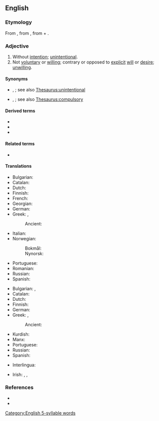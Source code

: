 ==English==

===Etymology===
From {{prefix|en|in|voluntary}}, from {{etyl|LL.|en}} {{m|la|involontarius}}, from {{m|la|in}} + {{m|la|volontarius}}.

===Adjective===
{{en-adj}}

# Without [[intention]]; [[unintentional]].
# Not [[voluntary]] or [[willing]]; contrary or opposed to [[explicit]] [[will]] or [[desire]]; [[unwilling]].
#: {{ux|en|He found himself the '''involuntary''' witness in the trial.}}

====Synonyms====
* {{sense|without intention}} {{l|en|inadvertent}}, {{l|en|unintended}}; see also [[Thesaurus:unintentional]]
* {{sense|not voluntary}} {{l|en|unbewised}}, {{l|en|unvoluntary}}; see also [[Thesaurus:compulsory]]

====Derived terms====
* {{l|en|involuntarily}}
* {{l|en|involuntariness}}
* {{l|en|involuntary manslaughter}}

====Related terms====
* {{l|en|volunteer}}

====Translations====
{{trans-top|without intention; unintentional}}
* Bulgarian: {{t+|bg|неволно}}
* Catalan: {{t|ca|involuntari}}
* Dutch: {{t|nl|niet intentioneel}}
* Finnish: {{t+|fi|tahaton}}
* French: {{t+|fr|involontaire}}
* Georgian: {{t|ka|უნებლიე}}
* German: {{t+|de|unabsichtlich}}
* Greek: {{t+|el|ακούσιος|m}}, {{t+|el|αθέλητος|m}}
*: Ancient: {{t|grc|ἀκούιος}}
{{trans-mid}}
* Italian: {{t+|it|involontario}}
* Norwegian:
*: Bokmål: {{t+|nb|ufrivillig}}
*: Nynorsk: {{t|nn|ufrivillig}}
* Portuguese: {{t+|pt|involuntário|m}}
* Romanian: {{t+|ro|involuntar}}
* Russian: {{t+|ru|нево́льный}}
* Spanish: {{t+|es|involuntario}}
{{trans-bottom}}

{{trans-top|not voluntary or willing}}
* Bulgarian: {{t|bg|недоброволно}}, {{t+|bg|принудително}}
* Catalan: {{t|ca|involuntari}}
* Dutch: {{t+|nl|onwillekeurig}}
* Finnish: {{t+|fi|vastentahtoinen}}
* German: {{t+|de|unfreiwillig}}
* Greek: {{t+|el|ακούσιος|m}}, {{t+|el|αθέλητος|m}}
*: Ancient: {{t|grc|ἀκούιος}}
{{trans-mid}}
* Kurdish: {{t+|ku|xwenewîst}}
* Manx: {{t|gv|neuarryltagh}}
* Portuguese: {{t+|pt|involuntário|m}}
* Russian: {{t+|ru|нево́льный}}
* Spanish: {{t+|es|involuntario}}
{{trans-bottom}}

{{checktrans-top}}
* Interlingua: {{t-check|ia|involuntari}}
{{trans-mid}}
* Irish: {{t-check|ga|éadoilteanach}}, {{t-check|ga|ainneonach}}, {{t-check|ga|neamhthoiliúil}}
{{trans-bottom}}

===References===
* {{R:Century 1911}}
* {{R:Webster 1913}}

[[Category:English 5-syllable words]]